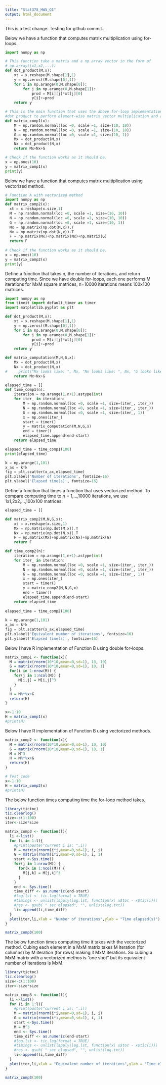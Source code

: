 ```yaml
---
title: "Stat378_HW5_Q1"
output: html_document
---
```

This is a test change. Testing for github commit..

Below we have a function that computes matrix multiplication using for-loops.
```python
import numpy as np

# This function take a matrix and a np array vector in the form of 
# np.array([x1,x2,...])
def dot_product(M,x):
    xt = x.reshape(M.shape[1],1)
    y = np.zeros((M.shape[0],1))
    for i in np.arange(0,M.shape[0]):
        for j in np.arange(0,M.shape[1]):
            prod = M[i][j]*xt[j][0]
            y[i]+=prod
    return y

# This is the main function that uses the above for-loop implementation of 
#dot product to perform element-wise matrix vector multiplication and addition. 
def matrix_comp1(x):
    M = np.random.normal(loc =0, scale =1, size=(10, 10))
    N = np.random.normal(loc =0, scale =1, size=(10, 10))
    G = np.random.normal(loc =0, scale =1, size=(10, 1))
    Mx = dot_product(M,x)
    Nx = dot_product(N,x)
    return Mx+Nx+G

# Check if the function works as it should be.  
x = np.ones(10)
y = matrix_comp1(x)
print(y)

```
Below we have a function that computes matrix multiplication using vectorized method.
```python
# Function A with vectorized method
import numpy as np
def matrix_comp2(x):
  xt = x.reshape(x.size,1)
  M = np.random.normal(loc =0, scale =1, size=(10, 10))
  N = np.random.normal(loc =0, scale =1, size=(10, 10))
  G = np.random.normal(loc =0, scale =1, size=(10, 1))
  Mx = np.matrix(np.dot(M,x)).T
  Nx = np.matrix(np.dot(N,x)).T
  F = np.matrix(Mx)+np.matrix(Nx)+np.matrix(G)
  return F
  
# Check if the function works as it should be.  
x = np.ones(10)
y = matrix_comp2(x)
print(y)
```

Define a function that takes n, the number of iterations, and return computing time. Since we have double for-loops, each one performs M iterations for MxM square matrices, n=10000 iterations means 100x100 matrices.


```python

import numpy as np
from timeit import default_timer as timer
import matplotlib.pyplot as plt

def dot_product(M,x):
    xt = x.reshape(M.shape[1],1)
    y = np.zeros((M.shape[0],1))
    for i in np.arange(0,M.shape[0]):
        for j in np.arange(0,M.shape[1]):
            prod = M[i][j]*xt[j][0]
            y[i]+=prod
    return y

def matrix_computation(M,N,G,x):
    Mx = dot_product(M,x)
    Nx = dot_product(N,x)
#     print("Mx looks like: ", Mx, "Nx looks like: ", Nx, "G looks like: ", G)
    return Mx+Nx+G

elapsed_time = []
def time_comp1(n):
    iteration = np.arange(1,n+1).astype(int)
    for iter_ in iteration:
        M = np.random.normal(loc =0, scale =1, size=(iter_, iter_))
        N = np.random.normal(loc =0, scale =1, size=(iter_, iter_))
        G = np.random.normal(loc =0, scale =1, size=(iter_, 1))
        x = np.ones(iter_)
        start = timer()
        y = matrix_computation(M,N,G,x)
        end = timer()
        elapsed_time.append(end-start)
    return elapsed_time

elapsed_time = time_comp1(100)
print(elapsed_time)

k = np.arange(1,101)
x_ax = k*k
fig = plt.scatter(x_ax,elapsed_time)
plt.xlabel('Number of iterations', fontsize=16)
plt.ylabel('Elapsed time(s)', fontsize=16)

```

Define a function that times a function that uses vectorized method. To compare computing time to n = 1,...,10000 iterations, we use 1x1,2x2,...,100x100 matrices.

```python
elapsed_time = []

def matrix_comp2(M,N,G,x):
    xt = x.reshape(x.size,1)
    Mx = np.matrix(np.dot(M,x)).T
    Nx = np.matrix(np.dot(N,x)).T
    F = np.matrix(Mx)+np.matrix(Nx)+np.matrix(G)
    return F

def time_comp2(n):
    iteration = np.arange(1,n+1).astype(int)
    for iter_ in iteration:
        M = np.random.normal(loc =0, scale =1, size=(iter_, iter_))
        N = np.random.normal(loc =0, scale =1, size=(iter_, iter_))
        G = np.random.normal(loc =0, scale =1, size=(iter_, 1))
        x = np.ones(iter_)
        start = timer()
        y = matrix_comp2(M,N,G,x)
        end = timer()
        elapsed_time.append(end-start)
    return elapsed_time
    
elapsed_time = time_comp2(100)
    
k = np.arange(1,101)
x_ax = k*k
fig = plt.scatter(x_ax,elapsed_time)
plt.xlabel('Equivalent number of iterations', fontsize=16)
plt.ylabel('Elapsed time(s)', fontsize=16)
```


Below I have R implementation of Function B using double for-loops.

```r
matrix_comp1 <- function(x){
  M = matrix(rnorm(10*10,mean=0,sd=1), 10, 10) 
  G = matrix(rnorm(10*10,mean=0,sd=1), 10, 1) 
  for(i in 1:nrow(M)) {
    for(j in 1:ncol(M)) {
      M[i,j] = M[i,j]^3
    }
  }
  H = M%*%x+G
  return(H)
}

x<-1:10
H = matrix_comp1(x)
#print(H)
```

Below I have R implementation of Function B using vectorized methods.

```r
matrix_comp2 <- function(x){
  M = matrix(rnorm(10*10,mean=0,sd=1), 10, 10) 
  G = matrix(rnorm(10*10,mean=0,sd=1), 10, 1) 
  M = M^3
  H = M%*%x+G
  return(H)
}

# Test code
x<-1:10
H = matrix_comp2(x)
#print(H)
```

The below function times computing time the for-loop method takes.

```r
library(tictoc)
tic.clearlog()
size<-c(1:100)
iter<-size*size

matrix_comp3 <- function(l){
  li <-list()
  for (i in 1:l){
    #print(paste("current i is: ",i))
    M = matrix(rnorm(i*i,mean=0,sd=1), i, i) 
    G = matrix(rnorm(i*i,mean=0,sd=1), i, 1) 
    start <-Sys.time()
    for(j in 1:nrow(M)) {
      for(k in 1:ncol(M)) {
        M[j,k] = M[j,k]^3
      }
    }
    end <- Sys.time()
    time_diff <- as.numeric(end-start)
    #log.lst <- tic.log(format = TRUE)
    #timings <- unlist(lapply(log.lst, function(x) x$toc - x$tic(i)))
    #res <- gsub( " sec elapsed", "", unlist(log.txt))
    li<-append(li,time_diff)
  }
  plot(iter,li,xlab = "Number of iterations",ylab = "Time elapsed(s)")
}

matrix_comp3(100)

```
The below function times computing time it takes with the vectorized method. Cubing each element in a MxM matrix takes M iteration (for columns) by M iteration (for rows) making it MxM iterations. So cubing a MxM matrix with a vectorized methos is "one shot" but its equivalent number of iterations is MxM.

```r
library(tictoc)
tic.clearlog()
size<-c(1:100)
iter<-size*size

matrix_comp3 <- function(l){
  li <-list()
  for (i in 1:l){
    #print(paste("current i is: ",i))
    M = matrix(rnorm(i*i,mean=0,sd=1), i, i) 
    G = matrix(rnorm(i*i,mean=0,sd=1), i, 1) 
    start <-Sys.time()
    M = M^3
    end <- Sys.time()
    time_diff <- as.numeric(end-start)
    #log.lst <- tic.log(format = TRUE)
    #timings <- unlist(lapply(log.lst, function(x) x$toc - x$tic(i)))
    #res <- gsub( " sec elapsed", "", unlist(log.txt))
    li<-append(li,time_diff)
  }
  plot(iter,li,xlab = "Equivalent number of iterations",ylab = "Time elapsed(s)")
}

matrix_comp3(100)

```

